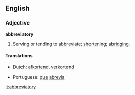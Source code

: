 ==English==

===Adjective===
'''abbreviatory'''

# Serving or tending to [[abbreviate]]; [[shortening]]; [[abridging]].

====Translations====
{{top}}
*Dutch: [[afkortend]], [[verkortend]]
{{mid}}
*Portuguese: [[que]] [[abrevia]]
{{bottom}}

[[it:abbreviatory]]